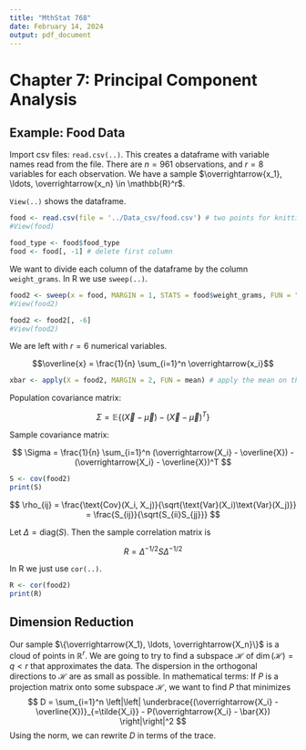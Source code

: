 ```yaml
---
title: "MthStat 768"
date: February 14, 2024
output: pdf_document
---
```


# Chapter 7: Principal Component Analysis

## Example: Food Data

Import csv files: `read.csv(..)`.
This creates a dataframe with variable names read from the file.
There are $n=961$ observations, and $r=8$ variables for each observation.
We have a sample $\overrightarrow{x_1}, \ldots, \overrightarrow{x_n} \in \mathbb{R}^r$.

`View(..)` shows the dataframe.


```r
food <- read.csv(file = '../Data_csv/food.csv') # two points for knitting, one point for running it in the cell
#View(food)
```
```r
food_type <- food$food_type
food <- food[, -1] # delete first column
```

We want to divide each column of the dataframe by the column `weight_grams`.
In R we use `sweep(..)`.

```r
food2 <- sweep(x = food, MARGIN = 1, STATS = food$weight_grams, FUN = "/")
#View(food2)
```
```r
food2 <- food2[, -6]
#View(food2)
```

We are left with $r=6$ numerical variables.

$$\overline{x} = \frac{1}{n} \sum_{i=1}^n \overrightarrow{x_i}$$

```r
xbar <- apply(X = food2, MARGIN = 2, FUN = mean) # apply the mean on the columns
```

Population covariance matrix:

$$
\Sigma
= \mathbb{E}\{(\overrightarrow{X} - \overrightarrow{\mu}) - (\overrightarrow{X} - \overrightarrow{\mu})^T\}
$$

Sample covariance matrix:

$$
\Sigma
= \frac{1}{n} \sum_{i=1}^n (\overrightarrow{X_i} - \overline{X}) - (\overrightarrow{X_i} - \overline{X})^T
$$

```r
S <- cov(food2)
print(S)
```

$$
\rho_{ij}
= \frac{\text{Cov}(X_i, X_j)}{\sqrt{\text{Var}(X_i)\text{Var}(X_j)}}
= \frac{S_{ij}}{\sqrt{S_{ii}S_{jj}}}
$$

Let $\Delta = \text{diag}(S)$.
Then the sample correlation matrix is

$$R = \Delta^{-1/2} S \Delta^{-1/2}$$

In R we just use `cor(..)`.

```r
R <- cor(food2)
print(R)
```

## Dimension Reduction

Our sample $\{\overrightarrow{X_1}, \ldots, \overrightarrow{X_n}\}$ is a cloud of points in $\mathbb{R}^r$.
We are going to try to find a subspace $\mathcal{H}$ of $\dim(\mathcal{H}) = q < r$ that approximates the data.
The dispersion in the orthogonal directions to $\mathcal{H}$ are as small as possible.
In mathematical terms:
If $P$ is a projection matrix onto some subspace $\mathcal{H}$, we want to find $P$ that minimizes
$$
D = \sum_{i=1}^n \left|\left|
\underbrace{(\overrightarrow{X_i} - \overline{X})}_{=\tilde{X_i}} - P(\overrightarrow{X_i} - \bar{X})
\right|\right|^2
$$
Using the norm, we can rewrite $D$ in terms of the trace.
